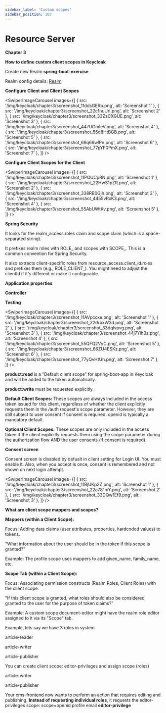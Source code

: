 ```yaml
---
sidebar_label: 'Custom scopes'
sidebar_position: 103
---
```



# Resource Server

**Chapter 3**


**How to define custom client scopes in Keycloak**

Create new Realm **spring-boot-exercise**

Realm config details: [Realm](Realm.html)

**Configure Client and Client Scopes**

<SwiperImageCarousel
  images={[
    { src: '/img/keycloak/chapter3/screenshot_11ddsGERb.png', alt: 'Screenshot 1' },
    { src: '/img/keycloak/chapter3/screenshot_22c1nuUrl.png', alt: 'Screenshot 2' },
    { src: '/img/keycloak/chapter3/screenshot_33ZzCXGUE.png', alt: 'Screenshot 3' },
    { src: '/img/keycloak/chapter3/screenshot_447UGmIeV.png', alt: 'Screenshot 4' },
    { src: '/img/keycloak/chapter3/screenshot_55d8HtBGB.png', alt: 'Screenshot 5' },
    { src: '/img/keycloak/chapter3/screenshot_66q66wlPn.png', alt: 'Screenshot 6' },
    { src: '/img/keycloak/chapter3/screenshot_77pYF0PmX.png', alt: 'Screenshot 7' },
  ]} />

**Configure Client Scopes for the Client**

<SwiperImageCarousel
  images={[
    { src: '/img/keycloak/chapter3/screenshot_11PQUCpRN.png', alt: 'Screenshot 1' },
    { src: '/img/keycloak/chapter3/screenshot_22HwS1pZR.png', alt: 'Screenshot 2' },
    { src: '/img/keycloak/chapter3/screenshot_338RB0Gjh.png', alt: 'Screenshot 3' },
    { src: '/img/keycloak/chapter3/screenshot_4455vRxK3.png', alt: 'Screenshot 4' },
    { src: '/img/keycloak/chapter3/screenshot_55AbUWtKv.png', alt: 'Screenshot 5' },
  ]} />

**Spring Security**

<ShikiCodeBlock language="java" theme="catppuccin-frappe"
                source="https://raw.githubusercontent.com/stokilo/notes-website/refs/heads/main/chapters/keycloak/chapter3-custom-scopes/src/main/java/org/sstec/resourceserver/SecurityConfig.java" />

It looks for the realm_access.roles claim and scope claim (which is a space-separated string).

It prefixes realm roles with ROLE_ and scopes with SCOPE_. This is a common convention for Spring Security.

It also extracts client-specific roles from resource_access.client_id.roles and prefixes them (e.g., ROLE_CLIENT_). You might need to adjust the clientId if it's different or make it configurable.

**Application properties**

<ShikiCodeBlock language="properties" theme="catppuccin-frappe"
                source="https://raw.githubusercontent.com/stokilo/notes-website/refs/heads/main/chapters/keycloak/chapter3-custom-scopes/src/main/resources/application.properties" />


**Controller**
<ShikiCodeBlock language="java" theme="catppuccin-frappe"
                source="https://raw.githubusercontent.com/stokilo/notes-website/refs/heads/main/chapters/keycloak/chapter3-custom-scopes/src/main/java/org/sstec/resourceserver/HelloController.java" />


**Testing**

<SwiperImageCarousel
  images={[
    { src: '/img/keycloak/chapter3/screenshot_11AVpccxe.png', alt: 'Screenshot 1' },
    { src: '/img/keycloak/chapter3/screenshot_22drbxW3d.png', alt: 'Screenshot 2' },
    { src: '/img/keycloak/chapter3/screenshot_33dqlvpvg.png', alt: 'Screenshot 3' },
    { src: '/img/keycloak/chapter3/screenshot_44j7Yih0s.png', alt: 'Screenshot 4' },
    { src: '/img/keycloak/chapter3/screenshot_55QFQ2VyC.png', alt: 'Screenshot 5' },
    { src: '/img/keycloak/chapter3/screenshot_66ZU4ESKz.png', alt: 'Screenshot 6' },
    { src: '/img/keycloak/chapter3/screenshot_77yQvHtUh.png', alt: 'Screenshot 7' },
  ]} />

**product:read** is a "Default client scope" for spring-boot-app in Keycloak and will be added to the token automatically.

**product:write** must be requested explicitly.


**Default Client Scopes:** These scopes are always included in the access token issued for this client, regardless of whether the client explicitly requests them in the /auth request's scope parameter. However, they are still subject to user consent if consent is required. openid is typically a mandatory default.

**Optional Client Scopes:** These scopes are only included in the access token if the client explicitly requests them using the scope parameter during the authorization flow AND the user consents (if consent is required).

**Consent screen**

Consent screen is disabled by defualt in client setting for Login UI. You must enable it. Also, when you accept is once, consent is remembered and not shown on next login attempt.

<SwiperImageCarousel
  images={[
    { src: '/img/keycloak/chapter3/screenshot_11BjUKp2Z.png', alt: 'Screenshot 1' },
    { src: '/img/keycloak/chapter3/screenshot_22a781mY.png', alt: 'Screenshot 2' },
    { src: '/img/keycloak/chapter3/screenshot_33DQw1Ef9.png', alt: 'Screenshot 3' },
  ]} />

**What are client scope mappers and scopes?**

**Mappers (within a Client Scope):**

Focus: Adding data claims (user attributes, properties, hardcoded values) to tokens.

"What information about the user should be in the token if this scope is granted?"

Example: The profile scope uses mappers to add given_name, family_name, etc.

**Scope Tab (within a Client Scope):**

Focus: Associating permission constructs (Realm Roles, Client Roles) with the client scope.

"If this client scope is granted, what roles should also be considered granted to the user for the purpose of token claims?"

Example: A custom scope document-editor might have the realm role editor assigned to it via its "Scope" tab.

Example, lets say we have 3 roles in system

article-reader

article-writer

article-publisher

You can create client scope: editor-privileges and assign scope (roles)

article-writer

article-publisher

Your cms-frontend now wants to perform an action that requires editing and publishing. **Instead of requesting individual roles**, it requests the editor-privileges scope:
scope=openid profile email **editor-privilege**
